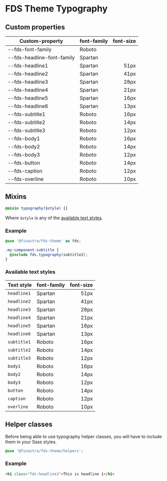 # FDS Theme Typography

<Meta title="Guide/Typography" />

## Custom properties

| Custom-property            | font-family | font-size |
| -------------------------- | ----------- | --------: |
| --fds-font-family          | Roboto      |           |
| --fds-headline-font-family | Spartan     |           |
| --fds-headline1            | Spartan     |      51px |
| --fds-headline2            | Spartan     |      41px |
| --fds-headline3            | Spartan     |      28px |
| --fds-headline4            | Spartan     |      21px |
| --fds-headline5            | Spartan     |      16px |
| --fds-headline6            | Spartan     |      13px |
| --fds-subtitle1            | Roboto      |      16px |
| --fds-subtitle2            | Roboto      |      14px |
| --fds-subtitle3            | Roboto      |      12px |
| --fds-body1                | Roboto      |      16px |
| --fds-body2                | Roboto      |      14px |
| --fds-body3                | Roboto      |      12px |
| --fds-button               | Roboto      |      14px |
| --fds-caption              | Roboto      |      12px |
| --fds-overline             | Roboto      |      10px |

## Mixins

```SCSS
@mixin typography($style) {}
```

Where `$style` is any of the [available text styles](#available-text-styles).

### Example

```SCSS
@use '@finastra/fds-theme' as fds;

.my-component-subtitle {
  @include fds.typography(subtitle2);
}
```

### Available text styles

| Text style  | font-family | font-size |
| ----------- | ----------- | --------: |
| `headline1` | Spartan     |      51px |
| `headline2` | Spartan     |      41px |
| `headline3` | Spartan     |      28px |
| `headline4` | Spartan     |      21px |
| `headline5` | Spartan     |      16px |
| `headline6` | Spartan     |      13px |
| `subtitle1` | Roboto      |      16px |
| `subtitle2` | Roboto      |      14px |
| `subtitle3` | Roboto      |      12px |
| `body1`     | Roboto      |      16px |
| `body2`     | Roboto      |      14px |
| `body3`     | Roboto      |      12px |
| `button`    | Roboto      |      14px |
| `caption`   | Roboto      |      12px |
| `overline`  | Roboto      |      10px |


## Helper classes

Before being able to use typography helper classes, you will have to include them in your Sass styles.

```SCSS
@use '@finastra/fds-theme/helpers';
```

### Example

```HTML
<h1 class="fds-headline1">This is headline 1</h1>
```
